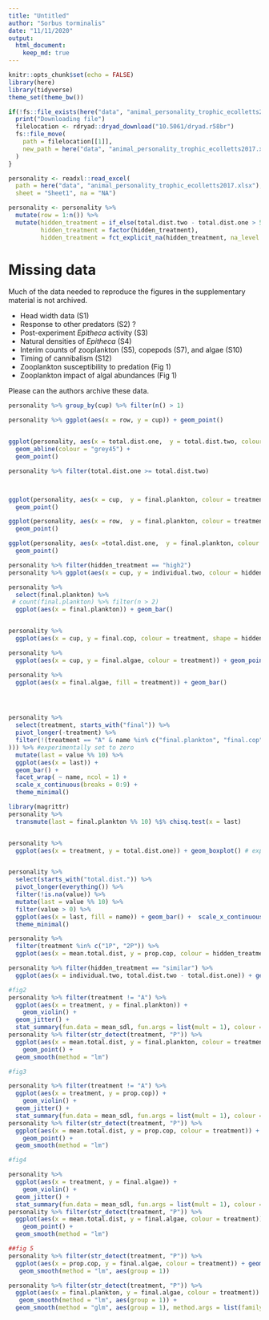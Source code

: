 ```yaml
---
title: "Untitled"
author: "Sorbus torminalis"
date: "11/11/2020"
output:
  html_document:
    keep_md: true
---
```


```r
knitr::opts_chunk$set(echo = FALSE)
library(here)
library(tidyverse)
theme_set(theme_bw())
```


```r
if(!fs::file_exists(here("data", "animal_personality_trophic_ecolletts2017.xlsx"))){
  print("Downloading file")
  filelocation <- rdryad::dryad_download("10.5061/dryad.r58br")
  fs::file_move(
    path = filelocation[[1]], 
    new_path = here("data", "animal_personality_trophic_ecolletts2017.xlsx")
  ) 
}
```


```r
personality <- readxl::read_excel(
  path = here("data", "animal_personality_trophic_ecolletts2017.xlsx"), 
  sheet = "Sheet1", na = "NA")

personality <- personality %>% 
  mutate(row = 1:n()) %>% 
  mutate(hidden_treatment = if_else(total.dist.two - total.dist.one > 5, "high2", "similar"),
         hidden_treatment = factor(hidden_treatment), 
         hidden_treatment = fct_explicit_na(hidden_treatment, na_level = "-"))
```

# Missing data

Much of the data needed to reproduce the figures in the supplementary material is not archived.

- Head width data (S1)
- Response to other predators (S2) ?
- Post-experiment _Epitheca_ activity (S3)
- Natural densities of _Epitheca_ (S4)
- Interim counts of zooplankton (S5), copepods (S7), and algae (S10)
- Timing of cannibalism (S12)
- Zooplankton susceptibility to predation (Fig 1)
- Zooplankton impact of algal abundances (Fig 1)

Please can the authors archive these data.



```r
personality %>% group_by(cup) %>% filter(n() > 1)

personality %>% ggplot(aes(x = row, y = cup)) + geom_point()


ggplot(personality, aes(x = total.dist.one,  y = total.dist.two, colour = hidden_treatment)) +
  geom_abline(colour = "grey45") +
  geom_point() 

personality %>% filter(total.dist.one >= total.dist.two)



ggplot(personality, aes(x = cup,  y = final.plankton, colour = treatment, shape = hidden_treatment)) +
  geom_point()

ggplot(personality, aes(x = row,  y = final.plankton, colour = treatment, shape = hidden_treatment)) +
  geom_point()

ggplot(personality, aes(x =total.dist.one,  y = final.plankton, colour = treatment)) +
  geom_point()

personality %>% filter(hidden_treatment == "high2")
personality %>% ggplot(aes(x = cup, y = individual.two, colour = hidden_treatment)) + geom_point()

personality %>% 
  select(final.plankton) %>% 
 # count(final.plankton) %>% filter(n > 2)
  ggplot(aes(x = final.plankton)) + geom_bar()


personality %>% 
  ggplot(aes(x = cup, y = final.cop, colour = treatment, shape = hidden_treatment)) + geom_point()

personality %>% 
  ggplot(aes(x = cup, y = final.algae, colour = treatment)) + geom_point()

personality %>% 
  ggplot(aes(x = final.algae, fill = treatment)) + geom_bar()




personality %>% 
  select(treatment, starts_with("final")) %>% 
  pivot_longer(-treatment) %>% 
  filter(!(treatment == "A" & name %in% c("final.plankton", "final.cop"
))) %>% #experimentally set to zero
  mutate(last = value %% 10) %>% 
  ggplot(aes(x = last)) +
  geom_bar() +
  facet_wrap( ~ name, ncol = 1) +
  scale_x_continuous(breaks = 0:9) +
  theme_minimal()

library(magrittr)
personality %>% 
  transmute(last = final.plankton %% 10) %$% chisq.test(x = last)


personality %>% 
  ggplot(aes(x = treatment, y = total.dist.one)) + geom_boxplot() # expected if large indic


personality %>% 
  select(starts_with("total.dist.")) %>% 
  pivot_longer(everything()) %>% 
  filter(!is.na(value)) %>% 
  mutate(last = value %% 10) %>% 
  filter(value > 0) %>% 
  ggplot(aes(x = last, fill = name)) + geom_bar() +  scale_x_continuous(breaks = 0:9) +
  theme_minimal()

personality %>% 
  filter(treatment %in% c("1P", "2P")) %>% 
  ggplot(aes(x = mean.total.dist, y = prop.cop, colour = hidden_treatment)) + geom_point()

personality %>% filter(hidden_treatment == "similar") %>% 
  ggplot(aes(x = individual.two, total.dist.two - total.dist.one)) + geom_point()

#fig2
personality %>% filter(treatment != "A") %>% 
  ggplot(aes(x = treatment, y = final.plankton)) +
    geom_violin() +
  geom_jitter() +
  stat_summary(fun.data = mean_sdl, fun.args = list(mult = 1), colour = "red") 
personality %>% filter(str_detect(treatment, "P")) %>% 
  ggplot(aes(x = mean.total.dist, y = final.plankton, colour = treatment)) +
    geom_point() +
  geom_smooth(method = "lm") 

#fig3

personality %>% filter(treatment != "A") %>%
  ggplot(aes(x = treatment, y = prop.cop)) +
    geom_violin() +
  geom_jitter() +
  stat_summary(fun.data = mean_sdl, fun.args = list(mult = 1), colour = "red") 
personality %>% filter(str_detect(treatment, "P")) %>% 
  ggplot(aes(x = mean.total.dist, y = prop.cop, colour = treatment)) +
    geom_point() +
  geom_smooth(method = "lm") 

#fig4

personality %>%
  ggplot(aes(x = treatment, y = final.algae)) +
    geom_violin() +
  geom_jitter() +
  stat_summary(fun.data = mean_sdl, fun.args = list(mult = 1), colour = "red") 
personality %>% filter(str_detect(treatment, "P")) %>% 
  ggplot(aes(x = mean.total.dist, y = final.algae, colour = treatment)) +
    geom_point() +
  geom_smooth(method = "lm") 

##fig 5
personality %>% filter(str_detect(treatment, "P")) %>%
  ggplot(aes(x = prop.cop, y = final.algae, colour = treatment)) + geom_point() +
   geom_smooth(method = "lm", aes(group = 1)) 

personality %>% filter(str_detect(treatment, "P")) %>%
  ggplot(aes(x = final.plankton, y = final.algae, colour = treatment)) + geom_point() +
   geom_smooth(method = "lm", aes(group = 1)) +
  geom_smooth(method = "glm", aes(group = 1), method.args = list(family = poisson), colour = "red")

```



